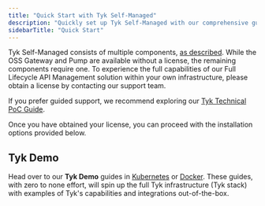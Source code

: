 ```yaml
---
title: "Quick Start with Tyk Self-Managed"
description: "Quickly set up Tyk Self-Managed with our comprehensive guide, including installation options and demo environments."
sidebarTitle: "Quick Start"
---
```



Tyk Self-Managed consists of multiple components, [as described](/5.8/tyk-self-managed). While the OSS Gateway and Pump are available without a license, the remaining components require one. To experience the full capabilities of our Full Lifecycle API Management solution within your own infrastructure, please obtain a license by contacting our support team.

<ButtonLeft href="https://tyk.io/contact/" color="green" content="Contact us" />

If you prefer guided support, we recommend exploring our [Tyk Technical PoC Guide](https://tyk.io/customer-engineering/poc/technical-guide/).

Once you have obtained your license, you can proceed with the installation options provided below.

## Tyk Demo 

Head over to our **Tyk Demo** guides in [Kubernetes](/5.8/deployment-and-operations/tyk-self-managed/tyk-demos-and-pocs/overview#kubernetes-demo) or [Docker](/5.8/deployment-and-operations/tyk-self-managed/tyk-demos-and-pocs/overview#docker-demo). These guides, with zero to none effort, will spin up the full Tyk infrastructure (Tyk stack) with examples of Tyk's capabilities and integrations out-of-the-box.


